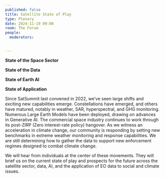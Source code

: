 ```yaml
---
published: false
title: Satellite State of Play
type: Plenary
date: 2024-11-19 09:00
room: The Forum
people:
  moderators:
    

---
```


**State of the Space Sector** 

**State of the Data** 

**State of Earth AI** 

**State of Application** 

Since SatSummit last convened in 2022, we’ve seen large shifts and exciting new capabilities emerge. Constellations have emerged, and others have matured, notably in weather, SAR, hyperspectral, and GHG monitoring. Numerous Large Earth Models have been deployed, drawing on advances in Generative AI. The commercial space industry continues to work through its post-ZIRP (Zero interest-rate policy) hangover. As we witness an acceleration in climate change, our community is responding by setting new benchmarks in extreme weather monitoring and response capabilities. We are still determining how to gather the data to support new enforcement regimes designed to combat climate change. 

We will hear from individuals at the center of these movements. They will brief us on the current state of play and prospects for the future across the satellite sector, data, AI, and the application of EO data to social and climate issues.

